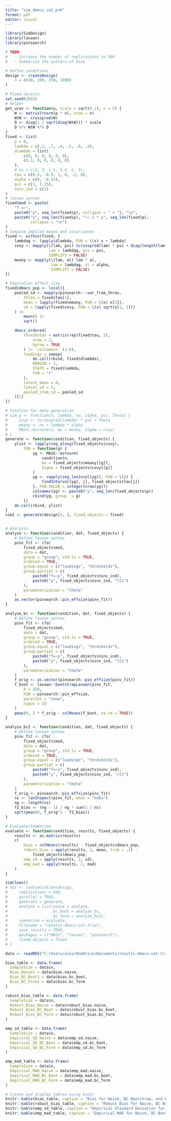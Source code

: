 ---
title: "sim_dmacs_cat_p=6"
format: pdf
editor: visual
---

```{r}
library(SimDesign)
library(lavaan)
library(pinsearch)

# TODO:
#   - Increase the number of replications to 500
#   - Summarize the pattern of bias

# Define conditions
design <- createDesign(
    n = c(30, 100, 250, 1000)
)

# Fixed objects
set.seed(1855)
# Helper
get_ucov <- function(p, scale = sqrt(0.1), n = 5) {
    W <- matrix(rnorm(p * n), nrow = n)
    WtW <- crossprod(W)
    D <- diag(1 / sqrt(diag(WtW))) * scale
    D %*% WtW %*% D
}
fixed <- list(
    p = 6,
    lambda = c(.3, .7, .4, .5, .6, .4),
    dlambda = list(
        c(0, 0, 0, 0, 0, 0),
        c(.3, 0, 0, 0, 0, 0)
    ),
    # nu = c(2, 3, 1.5, 3.5, 2, 3),
    tau = c(0.5, -0.5, 1, 0, -2, 0),
    alpha = c(0, -0.25),
    psi = c(1, 1.15),
    ninv_ind = c(1)
)
# lavaan syntax
fixed$mod <- paste(
    "f =~",
    paste0("y", seq_len(fixed$p), collapse = " + "), "\n",
    paste0("y", seq_len(fixed$p), "~~ 1 * y", seq_len(fixed$p),
           collapse = "\n")
)
# Compute implied means and covariances
fixed <- within(fixed, {
    lambdag <- lapply(dlambda, FUN = \(x) x + lambda)
    covy <- mapply(\(lam, psi) tcrossprod(lam) * psi + diag(length(lam)),
                   lam = lambdag, psi = psi,
                   SIMPLIFY = FALSE)
    meany <- mapply(\(lam, al) lam * al,
                    lam = lambdag, al = alpha,
                    SIMPLIFY = FALSE)
})

# Population effect size
fixed$dmacs_pop <- local({
    pooled_sd <- mapply(pinsearch:::var_from_thres,
        thres = fixed$tau[1],
        mean = lapply(fixed$meany, FUN = \(x) x[1]),
        sd = lapply(fixed$covy, FUN = \(x) sqrt(x[1, 1]))
    ) |>
        mean() |>
        sqrt()

    dmacs_ordered(
        thresholds = matrix(rep(fixed$tau, 2),
            nrow = 2,
            byrow = TRUE
        ) |> `colnames<-`(1:6),
        loadings = sweep(
            do.call(rbind, fixed$dlambda),
            MARGIN = 2,
            STATS = fixed$lambda,
            FUN = "+"
        ),
        latent_mean = 0,
        latent_sd = 1,
        pooled_item_sd = pooled_sd
    )[1]
})

# Function for data generation
# sim_y <- function(n, lambda, nu, alpha, psi, Theta) {
#     covy <- tcrossprod(lambda) * psi + Theta
#     meany <- nu + lambda * alpha
#     MASS::mvrnorm(n, mu = meany, Sigma = covy)
# }
generate <- function(condition, fixed_objects) {
    ylist <- lapply(seq_along(fixed_objects$covy),
        FUN = function(g) {
            yg <- MASS::mvrnorm(
                condition$n,
                mu = fixed_objects$meany[[g]],
                Sigma = fixed_objects$covy[[g]]
            )
            yg <- vapply(seq_len(ncol(yg)), FUN = \(j) {
                findInterval(yg[, j], fixed_objects$tau[j])
            }, FUN.VALUE = integer(nrow(yg)))
            colnames(yg) <- paste0("y", seq_len(fixed_objects$p))
            cbind(yg, group  = g)
        })
    do.call(rbind, ylist)
}
sim1 <- generate(design[3, ], fixed_objects = fixed)


# Analysis
analyze <- function(condition, dat, fixed_objects) {
    # Define lavaan syntax
    pinv_fit <- cfa(
        fixed_objects$mod,
        data = dat,
        group = "group", std.lv = TRUE,
        ordered = TRUE,
        group.equal = c("loadings", "thresholds"),
        group.partial = c(
            paste0("f=~y", fixed_objects$ninv_ind),
            paste0("y", fixed_objects$ninv_ind, "|t1")
        ),
        parameterization = "theta"
    )
    as.vector(pinsearch::pin_effsize(pinv_fit))
}

analyze_bc <- function(condition, dat, fixed_objects) {
    # Define lavaan syntax
    pinv_fit <- cfa(
        fixed_objects$mod,
        data = dat,
        group = "group", std.lv = TRUE,
        ordered = TRUE,
        group.equal = c("loadings", "thresholds"),
        group.partial = c(
            paste0("f=~y", fixed_objects$ninv_ind),
            paste0("y", fixed_objects$ninv_ind, "|t1")
        ),
        parameterization = "theta"
    )
    f_orig <- as.vector(pinsearch::pin_effsize(pinv_fit))
    f_boot <- lavaan::bootstrapLavaan(pinv_fit,
        R = 250,
        FUN = pinsearch::pin_effsize,
        parallel = "snow",
        ncpus = 19
    )
    pmax(0, 2 * f_orig - colMeans(f_boot, na.rm = TRUE))
}

analyze_bc2 <- function(condition, dat, fixed_objects) {
    # Define lavaan syntax
    pinv_fit <- cfa(
        fixed_objects$mod,
        data = dat,
        group = "group", std.lv = TRUE,
        ordered = TRUE,
        group.equal = c("loadings", "thresholds"),
        group.partial = c(
            paste0("f=~y", fixed_objects$ninv_ind),
            paste0("y", fixed_objects$ninv_ind, "|t1")
        ),
        parameterization = "theta"
    )
    f_orig <- pinsearch::pin_effsize(pinv_fit)
    ns <- lavInspect(pinv_fit, what = "nobs")
    ng <- length(ns)
    f2_bias <- (ng - 1) / ng * sum(1 / ns)
    sqrt(pmax(0, f_orig^2 - f2_bias))
}

# Evaluate/Summarize
evaluate <- function(condition, results, fixed_objects) {
    results <- as.matrix(results)
    c(
        bias = colMeans(results) - fixed_objects$dmacs_pop,
        robust_bias = apply(results, 2, mean, trim = .1) -
            fixed_objects$dmacs_pop,
        emp_sd = apply(results, 2, sd),
        emp_mad = apply(results, 2, mad)
    )
}

SimClean()
# out <- runSimulation(design,
#     replications = 500,
#     parallel = TRUE,
#     generate = generate,
#     analyse = list(naive = analyze,
#                    bc_boot = analyze_bc,
#                    bc_form = analyze_bc2),
#     summarise = evaluate,
#     filename = "results-dmacs-cat-trial",
#     save_results = TRUE,
#     packages = c("MASS", "lavaan", "pinsearch"),
#     fixed_objects = fixed
# )


```



```{r}
data <- readRDS("C:/Users/alex/OneDrive/Documents/results-dmacs-cat-trial.rds")

bias_table <- data.frame(
  SampleSize = data$n,
  Bias_Naive1 = data$bias.naive,
  Bias_BC_Boot1 = data$bias.bc_boot,
  Bias_BC_Form1 = data$bias.bc_form
)

robust_bias_table <- data.frame(
  SampleSize = data$n,
  Robust_Bias_Naive = data$robust_bias.naive,
  Robust_Bias_BC_Boot = data$robust_bias.bc_boot,
  Robust_Bias_BC_Form = data$robust_bias.bc_form
)

emp_sd_table <- data.frame(
  SampleSize = data$n,
  Empirical_SD_Naive = data$emp_sd.naive,
  Empirical_SD_BC_Boot = data$emp_sd.bc_boot,
  Empirical_SD_BC_Form = data$emp_sd.bc_form
)

emp_mad_table <- data.frame(
  SampleSize = data$n,
  Empirical_MAD_Naive = data$emp_mad.naive,
  Empirical_MAD_BC_Boot = data$emp_mad.bc_boot,
  Empirical_MAD_BC_Form = data$emp_mad.bc_form
)

# Create and display tables using knitr
knitr::kable(bias_table, caption = "Bias for Naive, BC Bootstrap, and Bias-Corrected across Sample Sizes")
knitr::kable(robust_bias_table, caption = "Robust Bias for Naive, BC Bootstrap, and Bias-Corrected across Sample Sizes")
knitr::kable(emp_sd_table, caption = "Empirical Standard Deviation for Naive, BC Bootstrap, and Bias-Corrected across Sample Sizes")
knitr::kable(emp_mad_table, caption = "Empirical MAD for Naive, BC Bootstrap, and Bias-Corrected across Sample Sizes")


```





